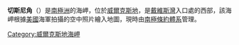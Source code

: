 {{unreferenced|time=2013-10-27T04:56:32+00:00}}
{{Coord|66|6|S|133|54|E|source:GNIS|display=title}}

'''切斯尼角'''（{{lang-en|Cape Cesney}}）是[[南極洲|南極洲]]的海岬，位於[[威爾克斯地|威爾克斯地]]，是[[戴維斯灣|戴維斯灣]]入口處的西部，該海岬根據[[美國|美國]]海軍拍攝的空中照片繪入地圖，現時由[[南極條約體系|南極條約體系]]管理。

{{DEFAULTSORT:Cape Cesney}}
[[Category:威爾克斯地海岬|Category:威爾克斯地海岬]]


{{WilkesLand-geo-stub}}